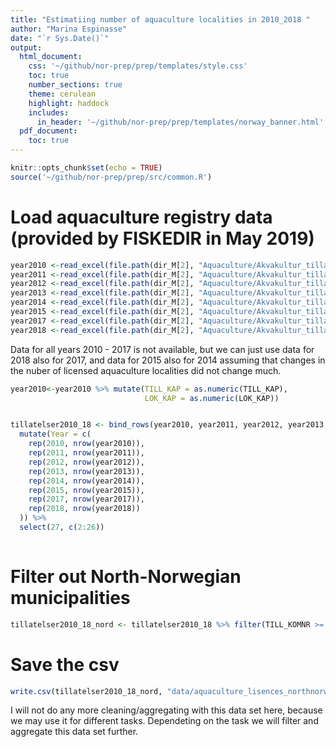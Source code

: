 ```yaml
---
title: "Estimatiing number of aquaculture localities in 2010_2018 "
author: "Marina Espinasse"
date: "`r Sys.Date()`"
output:
  html_document:
    css: '~/github/nor-prep/prep/templates/style.css'
    toc: true
    number_sections: true
    theme: cerulean
    highlight: haddock
    includes: 
      in_header: '~/github/nor-prep/prep/templates/norway_banner.html'
  pdf_document:
    toc: true
---
```

```r
knitr::opts_chunk$set(echo = TRUE)
source('~/github/nor-prep/prep/src/common.R')
```

# Load aquaculture registry data (provided by FISKEDIR in May 2019)
```r
year2010 <-read_excel(file.path(dir_M[2], "Aquaculture/Akvakultur_tillatelser_2010_2018/2010-06-28 Register-internett.xlsx"), skip = 1)
year2011 <-read_excel(file.path(dir_M[2], "Aquaculture/Akvakultur_tillatelser_2010_2018/2011-01-03 Register-internett.xlsx"), skip = 1)
year2012 <-read_excel(file.path(dir_M[2], "Aquaculture/Akvakultur_tillatelser_2010_2018/2012-12-31 Register-internett.xlsx"),skip = 1)
year2013 <-read_excel(file.path(dir_M[2], "Aquaculture/Akvakultur_tillatelser_2010_2018/2013-12-30 Akvakulturregisteret.xlsx"),skip = 1)
year2014 <-read_excel(file.path(dir_M[2], "Aquaculture/Akvakultur_tillatelser_2010_2018/2015-01-05 Akvakulturregisteret.xlsx"),skip = 1)
year2015 <-read_excel(file.path(dir_M[2], "Aquaculture/Akvakultur_tillatelser_2010_2018/2016-01-11 Akvakulturregisteret.xlsx"),skip = 1)
year2017 <-read_excel(file.path(dir_M[2], "Aquaculture/Akvakultur_tillatelser_2010_2018/2018-01-01 Akvakulturregisteret.xlsx"),skip = 1)
year2018 <-read_excel(file.path(dir_M[2], "Aquaculture/Akvakultur_tillatelser_2010_2018/2018-12-31 Akvakulturregisteret.xlsx"),skip = 1)

```

Data for all years 2010 - 2017 is not available, but we can just use data for 2018 also for 2017, and data for 2015 also for 2014 assuming that changes in the nuber of licensed aquaculture localities did not change much. 

```r
year2010<-year2010 %>% mutate(TILL_KAP = as.numeric(TILL_KAP),
                              LOK_KAP = as.numeric(LOK_KAP))


tillatelser2010_18 <- bind_rows(year2010, year2011, year2012, year2013, year2014, year2015, year2017, year2018) %>%
  mutate(Year = c(
    rep(2010, nrow(year2010)),
    rep(2011, nrow(year2011)),
    rep(2012, nrow(year2012)),
    rep(2013, nrow(year2013)),
    rep(2014, nrow(year2014)),
    rep(2015, nrow(year2015)),
    rep(2017, nrow(year2017)),
    rep(2018, nrow(year2018))
  )) %>%
  select(27, c(2:26))
         
```

# Filter out North-Norwegian municipalities
```r
tillatelser2010_18_nord <- tillatelser2010_18 %>% filter(TILL_KOMNR >= 1800 & TILL_KOMNR <= 2100)
```

# Save the csv
```r
write.csv(tillatelser2010_18_nord, "data/aquaculture_lisences_northnorway_2010_2018.csv")
```

I will not do any more cleaning/aggregating with this data set here, because we may use it for different tasks. 
Dependeting on the task we will filter and aggregate this data set further.
